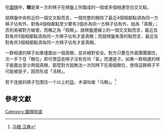 {{multiple issues|
{{expand|time=2014-12-05T13:32:28+00:00}}
{{expert|time=2014-12-05T13:32:28+00:00}}
{{inappropriate tone|time=2014-12-05T13:32:28+00:00}}
}}
{{Not|目 (圍棋)}}
在[[圍棋|圍棋]]中，'''眼'''是某一方的棋子在棋盤上所圍成的一個或多個相連空白交叉點。

就棋盤中央附近的一個交叉點而言，一個完整的眼除了最近4個相鄰點須為同一方棋子佔有外，對角4個相鄰點至少要有3個亦為同一方棋子佔有外，始為「真眼」；否則易被對方破壞，而稱之為「假眼」。就棋盤邊線上的一個交叉點而言，最近及對角共5個相鄰點須為同一方棋子佔有才是真眼；而就棋盤角落的點而言，最近及對角共3個相鄰點須為同一方棋子佔有才是真眼。

一群相連的棋子如果僅圍出一個真眼，並非絕對安全。對方只要在外面團團圍住，次一手下在「眼位」即可使這些棋子沒有任何「氣」而遭提子。如果一群相連的棋子能圍出至少两個真眼，那麼對方因無法一次同時下在兩個眼位，使得這群棋子不可能被提子，因而形成「活棋」。

若干连接的棋子包围住一个以上的[[目_(圍棋)|目]]，术语叫做「马眼」。<ref>[https://www.zdic.net/hans/马眼 马眼 汉典]</ref>

==參考文獻==
{{reflist}}

{{圍棋術語}}
{{go-stub}}
[[Category:圍棋術語|Category:圍棋術語]]